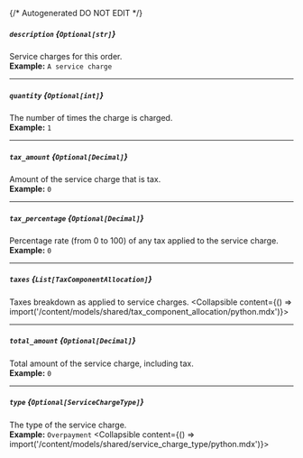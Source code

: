 {/* Autogenerated DO NOT EDIT  */}

##### `description` *{`Optional[str]`}*
Service charges for this order.
<br/>
**Example:** `A service charge`

---
##### `quantity` *{`Optional[int]`}*
The number of times the charge is charged.
<br/>
**Example:** `1`

---
##### `tax_amount` *{`Optional[Decimal]`}*
Amount of the service charge that is tax.
<br/>
**Example:** `0`

---
##### `tax_percentage` *{`Optional[Decimal]`}*
Percentage rate (from 0 to 100) of any tax applied to the service charge.
<br/>
**Example:** `0`

---
##### `taxes` *{`List[TaxComponentAllocation]`}*
Taxes breakdown as applied to service charges.
<Collapsible content={() => import('/content/models/shared/tax_component_allocation/python.mdx')}>
</Collapsible>

---
##### `total_amount` *{`Optional[Decimal]`}*
Total amount of the service charge, including tax.
<br/>
**Example:** `0`

---
##### `type` *{`Optional[ServiceChargeType]`}*
The type of the service charge.
<br/>
**Example:** `Overpayment`
<Collapsible content={() => import('/content/models/shared/service_charge_type/python.mdx')}>
</Collapsible>


